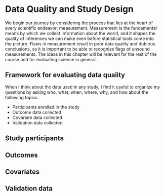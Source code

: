 # Data Quality and Study Design {#chap_data_design}

We begin our journey by considering the process that lies at the heart of every scientific endeavor: measurement. Measurement is the fundamental means by which we collect information about the world, and it shapes the quality of inferences we can make even before statistical tools come into the picture. Flaws in measurement result in poor data quality and dubious conclusions, so it is important to be able to recognize flags of unsound measurements. The ideas in this chapter will be relevant for the rest of the course and for evaluating science in general.


## Framework for evaluating data quality

When I think about the data used in any study, I find it useful to organize my questions by asking who, what, when, where, why, and how about the following topics:

- Participants enrolled in the study
- Outcome data collected
- Covariate data collected
- Validation data collected


## Study participants


## Outcomes


## Covariates


## Validation data
